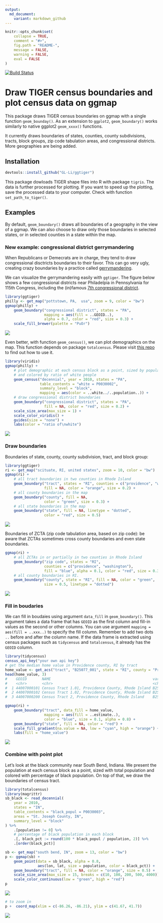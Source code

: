 ```yaml
---
output:
  md_document:
    variant: markdown_github
---
```



```r
knitr::opts_chunk$set(
    collapse = TRUE,
    comment = "#>",
    fig.path = "README-",
    message = FALSE,
    warning = FALSE,
    eval = FALSE
)
```




[![Build Status](https://travis-ci.org/GL-Li/ggtiger.svg?branch=master)](https://travis-ci.org/GL-Li/ggtiger)

# Draw TIGER census boundaries and plot census data on ggmap

This package draws TIGER census boundaries on ggmap with a single function `geom_bounday()`. As an extension to `ggplot2`, `geom_boundary()` works similarly to native ggplot2 `geom_xxxx()` functions.

It currently draws boundaries of states, counties, county subdivisions, tracts, block groups, zip code tabulation areas, and congressional districts. More geographies are being added.


## Installation

```r
devtools::install_github("GL-Li/ggtiger")
```

This package dowloads TIGER shape files into R with package `tigris`. The data is further processed for plotting. If you want to speed up the plotting, save the processed data to your computer. Check with function `set_path_to_tiger()`. 


## Examples
By default, `geom_boundary()` draws all boundaries of a geography in the view of a ggmap. We can also choose to draw only those boundaries in selected states, or in selected counties in a state within the map.

### New example: congressional district gerrymandering
When Republicans or Demecrats are in charge, they tend to draw congressional disctricts boundaries to their favor. This can go very ugly, creating crazy boundaries by a practice called [gerrymandering](https://en.wikipedia.org/wiki/Gerrymandering). 

We can visualize the gerrymandering easily with `ggtiger`. The figure below shows a few congressional districts near Philadelpia in Pennsylvania for 115th Congress, including the (in)famous [7th congressional district](https://en.wikipedia.org/wiki/Pennsylvania%27s_7th_congressional_district).

```r
library(ggtiger)
philly <- get_map("pottstown, PA,  usa", zoom = 9, color = "bw")
ggmap(philly) +
    geom_boundary("congressional district", states = "PA",
                  mapping = aes(fill = ..GEOID..),
                  alpha = 0.7, color = "red", size = 0.3) +
    scale_fill_brewer(palette = "PuOr")
```

![](figures/congressional_disctrict.png)

Even better, with function `geom_census()`, we can plot demographics on the map. This function depends on package `totalcensus`. Please visit [this repo](https://github.com/GL-Li/totalcensus) to find out how to use it.

```r
library(viridis)
ggmap(philly) +
    # plot demographic at each census block as a point, sized by population
    # and colored by ratio of white people
    geom_census("decennial", year = 2010, states = "PA",
                table_contents = "white = P0030002",
                summary_level = "block",
                mapping = aes(color = ..white../..population..)) +
    # draw congressional district boundaries
    geom_boundary("congressional district", states = "PA",
                  fill = NA, color = "red", size = 0.2) +
    scale_size_area(max_size = 1) +   
    scale_color_viridis() +
    guides(size = "none") +  
    labs(color = "ratio of\nwhite")
```

![](figures/congressional_disctrict_census.png)

### Draw boundaries
Boundaries of state, county, county subdivision, tract, and block group:
```r
library(ggtiger)
ri <- get_map("scituate, RI, united states", zoom = 10, color = "bw")
ggmap(ri) +
    # all tract boundaries in two counties in Rhode Island
    geom_boundary("tract", states = "RI", counties = c("providence", "washington"),
                  fill = NA, color = "orange", size = 0.2) +
    # all county boundaries in the map
    geom_boundary("county", fill = NA, 
                  color = "green", size = 0.3) +
    # all state boundaries in the map
    geom_boundary("state", fill = NA, linetype = "dotted", 
                  color = "red", size = 0.5)

```

![](figures/boundaries.png)

 Boundaries of ZCTA (zip code tabulation area, based on zip code): be aware that ZCTAs sometimes cross county boundaries and even state boundaries.
```r
ggmap(ri) +
    # all ZCTAs in or partially in two counties in Rhode Island
    geom_boundary("zip code", states = "RI", 
                  counties = c("providence", "washington"),
                  fill = "blue", alpha = 0.1, color = "red", size = 0.3) +
    # all county boundaries in RI. 
    geom_boundary("county", state = "RI", fill = NA, color = "green", 
                  size = 0.5, linetype = "dotted")

```

![](figures/zip_code.png)


### Fill in boudaries
We can fill in boudaies using argument `data_fill` in `geom_boundary()`. This argument takes a data frame that has `GEOID` as the first column and fill-in values as the second or other columns. You can use argument `mapping = aes(fill = ..xxx..)` to specify the fill column. Remember to add two dots `..` before and after the column name. If the data frame is extracted using census packages such as `tidycensus` and `totalcensus`, it already has the `GEOID` column.

```r
library(tidycensus)
census_api_key("your own api key")
# get the median home value in Providence county, RI by tract
home_value <- get_acs("tract", "B25077_001", state = "RI", county = "Providence") 
head(home_value, 3)
#    GEOID       NAME                                               variable   estimate   moe
#    <chr>       <chr>                                              <chr>         <dbl> <dbl>
#  1 44007000101 Census Tract 1.01, Providence County, Rhode Island B25077_001   155000  9765
#  2 44007000102 Census Tract 1.02, Providence County, Rhode Island B25077_001   154700 11819
#  3 44007000200 Census Tract 2, Providence County, Rhode Island    B25077_001   134600 31087

ggmap(ri) +
    geom_boundary("tract", data_fill = home_value, 
                  mapping = aes(fill = ..estimate..),
                  color = "blue", size = 0.1, alpha = 0.8) +
    geom_boundary("state", fill = NA, color = "red") +
    scale_fill_gradient(na.value = NA, low = "cyan", high = "orange") +
    labs(fill = "home_value")
```

![](figures/boundaries_with_fill.png)


### Combine with point plot
Let's look at the black community near South Bend, Indiana. We present the population at each census block as a point, sized with total population and colored with percentage of black population. On top of that, we draw the boundaries of census tract.

```r
library(totalcensus)
library(magrittr)
sb_black <- read_decennial(
    year = 2010,
    states = "IN",
    table_contents = "black_popul = P0030003",
    areas = "St. Joseph County, IN",
    summary_level = "block"
) %>% 
    .[population != 0] %>%
    # percentage of black population in each block
    .[, black_pct := round(100 * black_popul / population, 2)] %>%
    .[order(black_pct)]

sb <- get_map("south bend, IN", zoom = 13, color = "bw")
p <- ggmap(sb) +
    geom_point(data = sb_black, alpha = 0.8,
               aes(lon, lat, size = population, color = black_pct)) +
    geom_boundary("tract", fill = NA, color = "orange", size = 0.5) +
    scale_size_area(max_size = 15, breaks = c(10, 100, 200, 500, 4000)) +
    scale_color_continuous(low = "green", high = "red") 
p
```

![](figures/boundaries_with_point.png)


```r
# to zoom in
p +  coord_map(xlim = c(-86.26, -86.21), ylim = c(41.67, 41.7))
```

![](figures/boundaries_with_point_zoom.png)

